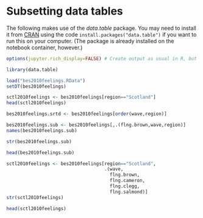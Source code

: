 # Subsetting data tables


The following makes use of the *data.table* package. You may need to install it
from [CRAN](https://cran.r-project.org/package=data.table) using the code
`install.packages("data.table")` if you want to run this on your computer. (The package is already installed on
the notebook container, however.)

```r
options(jupyter.rich_display=FALSE) # Create output as usual in R, but make it wider
```

```r
library(data.table)
```

```r
load("bes2010feelings.RData")
setDT(bes2010feelings)
```

```r
sctl2010feelings <- bes2010feelings[region=="Scotland"]
head(sctl2010feelings)
```

```r
bes2010feelings.srtd <- bes2010feelings[order(wave,region)]
```

```r
bes2010feelings.sub <- bes2010feelings[,.(flng.brown,wave,region)]
names(bes2010feelings.sub)
```

```r
str(bes2010feelings.sub)
```

```r
head(bes2010feelings.sub)
```

```r
sctl2010feelings <- bes2010feelings[region=="Scotland",
                                    .(wave,
                                      flng.brown,
                                      flng.cameron,
                                      flng.clegg,
                                      flng.salmond)]
str(sctl2010feelings)
```

```r
head(sctl2010feelings)
```

```r

```
